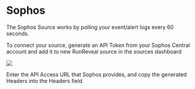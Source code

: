 # Sophos

The Sophos Source works by polling your event/alert logs every 60 seconds.

To connect your source, generate an API Token from your Sophos Central account and add it to new RunReveal source in the sources dashboard

<img src="/sophos-1.png"/>

Enter the API Access URL that Sophos provides, and copy the generated Headers into the Headers field.

